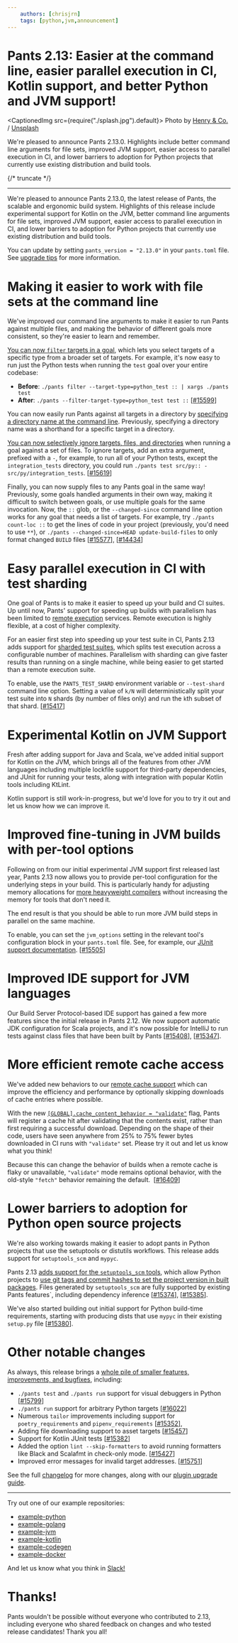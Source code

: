 ```yaml
---
    authors: [chrisjrn]
    tags: [python,jvm,announcement]
---
```


# Pants 2.13: Easier at the command line, easier parallel execution in CI, Kotlin support, and better Python and JVM support!

<CaptionedImg src={require("./splash.jpg").default}>
  Photo by [Henry &
  Co.](https://unsplash.com/@hngstrm?utm_source=ghost&utm_medium=referral&utm_campaign=api-credit)
  /
  [Unsplash](https://unsplash.com/?utm_source=ghost&utm_medium=referral&utm_campaign=api-credit)
</CaptionedImg>

We're pleased to announce Pants 2.13.0. Highlights include better command line arguments for file sets, improved JVM support, easier access to parallel execution in CI, and lower barriers to adoption for Python projects that currently use existing distribution and build tools.

{/* truncate */}

---

We're pleased to announce Pants 2.13.0, the latest release of Pants, the scalable and ergonomic build system. Highlights of this release include experimental support for Kotlin on the JVM, better command line arguments for file sets, improved JVM support, easier access to parallel execution in CI, and lower barriers to adoption for Python projects that currently use existing distribution and build tools.

You can update by setting `pants_version = "2.13.0"` in your `pants.toml` file. See [upgrade tips](https://www.pantsbuild.org/docs/upgrade-tips) for more information.

# Making it easier to work with file sets at the command line

We've improved our command line arguments to make it easier to run Pants against multiple files, and making the behavior of different goals more consistent, so they're easier to learn and remember.

[You can now `filter` targets in a goal](https://www.pantsbuild.org/v2.13/docs/reference-filter#target_type), which lets you select targets of a specific type from a broader set of targets. For example, it's now easy to run just the Python tests when running the `test` goal over your entire codebase:

- **Before**: `./pants filter --target-type=python_test :: | xargs ./pants test`
- **After**: `./pants --filter-target-type=python_test test ::` \[[#15599](https://github.com/pantsbuild/pants/pull/15599)\]

You can now easily run Pants against all targets in a directory by [specifying a directory name at the command line](https://www.pantsbuild.org/v2.13/docs/goals#goal-arguments). Previously, specifying a directory name was a shorthand for a specific target in a directory.

[You can now selectively ignore targets, files, and directories](https://www.pantsbuild.org/v2.13/docs/goals#goal-arguments) when running a goal against a set of files. To ignore targets, add an extra argument, prefixed with a `-`, for example, to run all of your Python tests, except the `integration_tests` directory, you could run `./pants test src/py:: -src/py/integration_tests`. \[[#15619](https://github.com/pantsbuild/pants/pull/15619)\]

Finally, you can now supply files to any Pants goal in the same way! Previously, some goals handled arguments in their own way, making it difficult to switch between goals, or use multiple goals for the same invocation. Now, the `::` glob, or the `--changed-since` command line option works for any goal that needs a list of targets. For example, try `./pants count-loc ::` to get the lines of code in your project (previously, you'd need to use `**`), or `./pants --changed-since=HEAD update-build-files` to only format changed `BUILD` files \[[#15577](https://github.com/pantsbuild/pants/pull/15577)\], \[[#14434](https://github.com/pantsbuild/pants/pull/14434)\]

# Easy parallel execution in CI with test sharding

One goal of Pants is to make it easier to speed up your build and CI suites. Up until now, Pants' support for speeding up builds with parallelism has been limited to [remote execution](https://www.pantsbuild.org/v2.13/docs/remote-execution) services. Remote execution is highly flexible, at a cost of higher complexity.

For an easier first step into speeding up your test suite in CI, Pants 2.13 adds support for [sharded test suites](https://www.pantsbuild.org/v2.13/docs/reference-test#shard), which splits test execution across a configurable number of machines. Parallelism with sharding can give faster results than running on a single machine, while being easier to get started than a remote execution suite.

To enable, use the `PANTS_TEST_SHARD` environment variable or `--test-shard` command line option. Setting a value of `k/N` will deterministically split your test suite into `N` shards (by number of files only) and run the `k`th subset of that shard. \[[#15417](https://github.com/pantsbuild/pants/pull/15417)\]

# Experimental Kotlin on JVM Support

Fresh after adding support for Java and Scala, we've added initial support for Kotlin on the JVM, which brings all of the features from other JVM languages including multiple lockfile support for third-party dependencies, and JUnit for running your tests, along with integration with popular Kotlin tools including KtLint.

Kotlin support is still work-in-progress, but we'd love for you to try it out and let us know how we can improve it.

# Improved fine-tuning in JVM builds with per-tool options

Following on from our initial experimental JVM support first released last year, Pants 2.13 now allows you to provide per-tool configuration for the underlying steps in your build. This is particularly handy for adjusting memory allocations for [more heavyweight compilers](https://www.scala-lang.org/) without increasing the memory for tools that don't need it.

The end result is that you should be able to run more JVM build steps in parallel on the same machine.

To enable, you can set the `jvm_options` setting in the relevant tool's configuration block in your `pants.toml` file. See, for example, our [JUnit support documentation](https://www.pantsbuild.org/v2.13/docs/reference-junit#jvm_options). \[[#15505](https://github.com/pantsbuild/pants/pull/15505)\]

# Improved IDE support for JVM languages

Our Build Server Protocol-based IDE support has gained a few more features since the initial release in Pants 2.12. We now support automatic JDK configuration for Scala projects, and it's now possible for IntelliJ to run tests against class files that have been built by Pants \[[#15408](https://github.com/pantsbuild/pants/pull/15408)\], \[[#15347](https://github.com/pantsbuild/pants/pull/15347)\].

# More efficient remote cache access

We've added new behaviors to our [remote cache support](https://www.pantsbuild.org/docs/remote-caching) which can improve the efficiency and performance by optionally skipping downloads of cache entries where possible.

With the new [`[GLOBAL].cache_content_behavior = "validate"`](https://www.pantsbuild.org/v2.13/docs/reference-global#section-cache-content-behavior) flag, Pants will register a cache hit after validating that the contents exist, rather than first requiring a successful download. Depending on the shape of their code, users have seen anywhere from 25% to 75% fewer bytes downloaded in CI runs with `"validate"` set. Please try it out and let us know what you think!

Because this can change the behavior of builds when a remote cache is flaky or unavailable, `"validate"` mode remains optional behavior, with the old-style `"fetch"` behavior remaining the default.  \[[#16409](https://github.com/pantsbuild/pants/pull/16409)\]

# Lower barriers to adoption for Python open source projects

We're also working towards making it easier to adopt pants in Python projects that use the setuptools or distutils workflows. This release adds support for `setuptools_scm` and `mypyc`.

Pants 2.13 [adds support for the `setuptools_scm` tools](https://www.pantsbuild.org/v2.13/docs/reference-vcs_version), which allow Python projects to [use git tags and commit hashes to set the project version in built packages](https://www.pantsbuild.org/v2.13/docs/generating-version-tags#the-vcs_version-target). Files generated by `setuptools_scm` are fully supported by existing Pants features\`, including dependency inference \[[#15374](https://github.com/pantsbuild/pants/pull/15374)\], \[[#15385](https://github.com/pantsbuild/pants/pull/15385)\].

We've also started building out initial support for Python build-time requirements, starting with producing dists that use `mypyc` in their existing `setup.py` file \[[#15380](https://github.com/pantsbuild/pants/pull/15380)\].

# Other notable changes

As always, this release brings a [whole pile of smaller features, improvements, and bugfixes](https://github.com/pantsbuild/pants/blob/2.13.x/src/python/pants/notes/2.13.x.md), including:

- `./pants test` and `./pants run` support for visual debuggers in Python \[[#15799](https://github.com/pantsbuild/pants/pull/15799)\]
- `./pants run` support for arbitrary Python targets \[[#16022](https://github.com/pantsbuild/pants/pull/16022)\]
- Numerous `tailor` improvements including support for `poetry_requirements` and `pipenv_requirements` \[[#15352](https://github.com/pantsbuild/pants/pull/15352)\],
- Adding file downloading support to asset targets \[[#15457](https://github.com/pantsbuild/pants/pull/15457)\]
- Support for Kotlin JUnit tests \[[#15382](https://github.com/pantsbuild/pants/pull/15382)\]
- Added the option `lint --skip-formatters` to avoid running formatters like Black and Scalafmt in check-only mode. \[[#15427](https://github.com/pantsbuild/pants/pull/15427)\]
- Improved error messages for invalid target addresses. \[[#15751](https://github.com/pantsbuild/pants/pull/15751)\]

See the full [changelog](https://github.com/pantsbuild/pants/blob/main/src/python/pants/notes/2.13.x.md) for more changes, along with our [plugin upgrade guide](https://www.pantsbuild.org/docs/plugin-upgrade-guide).

---

Try out one of our example repositories:

- [example-python](https://github.com/pantsbuild/example-python)
- [example-golang](https://github.com/pantsbuild/example-golang)
- [example-jvm](https://github.com/pantsbuild/example-jvm)
- [example-kotlin](https://github.com/pantsbuild/example-kotlin)
- [example-codegen](https://github.com/pantsbuild/example-codegen)
- [example-docker](https://github.com/pantsbuild/example-docker)

And let us know what you think in [Slack!](https://www.pantsbuild.org/docs/getting-help)

# Thanks!

Pants wouldn't be possible without everyone who contributed to 2.13, including everyone who shared feedback on changes and who tested release candidates! Thank you all!
